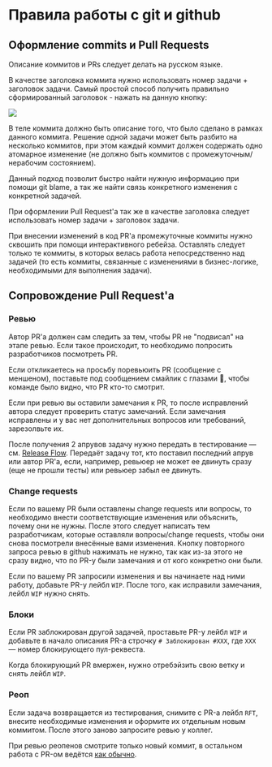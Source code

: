 
<Meta title="Документация/Правила работы с git и github" />

# Правила работы с git и github

## Оформление commits и Pull Requests

Описание коммитов и PRs следует делать на русском языке.

В качестве заголовка коммита нужно использовать номер задачи + заголовок задачи. Самый простой способ получить правильно сформированный заголовок - нажать на данную кнопку:

![](https://s.csssr.ru/U07B23NE8/2020-01-27_15-31-52_wxlxb.jpg)

В теле коммита должно быть описание того, что было сделано в рамках данного коммита. Решение одной задачи может быть разбито на несколько коммитов, при этом каждый коммит должен содержать одно атомарное изменение (не должно быть коммитов с промежуточным/нерабочим состоянием).

Данный подход позволит быстро найти нужную информацию при помощи git blame, а так же найти связь конкретного изменения с конкретной задачей.

При оформлении Pull Request'a так же в качестве заголовка следует использовать номер задачи + заголовок задачи.

При внесении изменений в код PR'a промежуточные коммиты нужно сквошить при помощи интерактивного ребейза. Оставлять следует только те коммиты, в которых велась работа непосредственно над задачей (то есть коммиты, связанные с изменениями в бизнес-логике, необходимыми для выполнения задачи).

## Сопровождение Pull Request'a

### Ревью

Автор PR'a должен сам следить за тем, чтобы PR не "подвисал" на этапе ревью. Если такое происходит, то необходимо попросить разработчиков посмотреть PR.

Если откликаетесь на просьбу поревьюить PR (сообщение с меншеном), поставьте под сообщением смайлик с глазами :eyes:, чтобы команде было видно, что PR кто-то смотрит.

Если при ревью вы оставили замечания к PR, то после исправлений автора следует проверить статус замечаний. Если замечания исправлены и у вас нет дополнительных вопросов или требований, зарезолвьте их.

После получения 2 апрувов задачу нужно передать в тестирование — см. [Release Flow](?path=/docs/документация-release-flow--page). Передаёт задачу тот, кто поставил последний апрув или автор PR'a, если, например, ревьюер не может ее двинуть сразу (еще не прошли тесты) или ревьюер забыл ее двинуть.

### Change requests

Если по вашему PR были оставлены change requests или вопросы, то необходимо внести соответствующие изменения или объяснить, почему они не нужны. После этого следует написать тем разработчикам, которые оставляли вопросы/change requests, чтобы они снова посмотрели внесённые вами изменения. Кнопку повторного запроса ревью в github нажимать не нужно, так как из-за этого не сразу видно, что по PR-у были замечания и от кого конкретно они были.

Если по вашему PR запросили изменения и вы начинаете над ними работу, добавьте PR-у лейбл `WIP`. После того, как исправили замечания, лейбл `WIP` нужно снять.

### Блоки

Если PR заблокирован другой задачей, проставьте PR-у лейбл `WIP` и добавьте в начало описания PR-а строчку `# Заблокирован #XXX`, где `XXX` — номер блокирующего пул-реквеста.

Когда блокирующий PR вмержен, нужно отребэйзить свою ветку и снять лейбл `WIP`.

### Реоп

Если задача возвращается из тестирования, снимите с PR-а лейбл `RFT`, внесите необходимые изменения и оформите их отдельным новым коммитом. После этого заново запросите ревью у коллег.

При ревью реопенов смотрите только новый коммит, в остальном работа с PR-ом ведётся [как обычно](#ревью).
